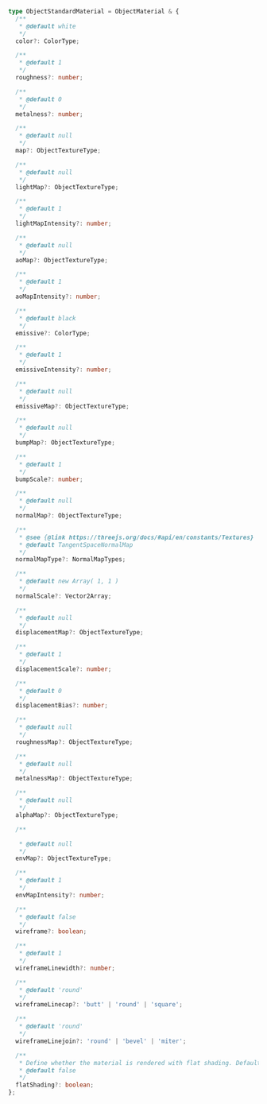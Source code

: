```ts
type ObjectStandardMaterial = ObjectMaterial & {
  /**
   * @default white
   */
  color?: ColorType;

  /**
   * @default 1
   */
  roughness?: number;

  /**
   * @default 0
   */
  metalness?: number;

  /**
   * @default null
   */
  map?: ObjectTextureType;

  /**
   * @default null
   */
  lightMap?: ObjectTextureType;

  /**
   * @default 1
   */
  lightMapIntensity?: number;

  /**
   * @default null
   */
  aoMap?: ObjectTextureType;

  /**
   * @default 1
   */
  aoMapIntensity?: number;

  /**
   * @default black
   */
  emissive?: ColorType;

  /**
   * @default 1
   */
  emissiveIntensity?: number;

  /**
   * @default null
   */
  emissiveMap?: ObjectTextureType;

  /**
   * @default null
   */
  bumpMap?: ObjectTextureType;

  /**
   * @default 1
   */
  bumpScale?: number;

  /**
   * @default null
   */
  normalMap?: ObjectTextureType;

  /**
   * @see {@link https://threejs.org/docs/#api/en/constants/Textures}
   * @default TangentSpaceNormalMap
   */
  normalMapType?: NormalMapTypes;

  /**
   * @default new Array( 1, 1 )
   */
  normalScale?: Vector2Array;

  /**
   * @default null
   */
  displacementMap?: ObjectTextureType;

  /**
   * @default 1
   */
  displacementScale?: number;

  /**
   * @default 0
   */
  displacementBias?: number;

  /**
   * @default null
   */
  roughnessMap?: ObjectTextureType;

  /**
   * @default null
   */
  metalnessMap?: ObjectTextureType;

  /**
   * @default null
   */
  alphaMap?: ObjectTextureType;

  /**

   * @default null
   */
  envMap?: ObjectTextureType;

  /**
   * @default 1
   */
  envMapIntensity?: number;

  /**
   * @default false
   */
  wireframe?: boolean;

  /**
   * @default 1
   */
  wireframeLinewidth?: number;

  /**
   * @default 'round'
   */
  wireframeLinecap?: 'butt' | 'round' | 'square';

  /**
   * @default 'round'
   */
  wireframeLinejoin?: 'round' | 'bevel' | 'miter';

  /**
   * Define whether the material is rendered with flat shading. Default is false.
   * @default false
   */
  flatShading?: boolean;
};
```
